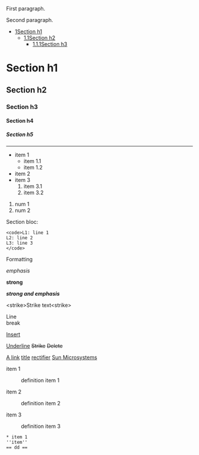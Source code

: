 <p>First paragraph.</p><p>Second paragraph.</p><div class="wiki-toc"><ul class="wiki-toc-entry"><li class="wiki-toc-entry"><a class="wiki-toc-ref" href="#section_1"><span class="wiki-toc-level">1</span><span class="wiki-toc-title">Section h1</span></a><ul class="wiki-toc-entry"><li class="wiki-toc-entry"><a class="wiki-toc-ref" href="#section_1_1"><span class="wiki-toc-level">1.1</span><span class="wiki-toc-title">Section h2</span></a><ul class="wiki-toc-entry"><li class="wiki-toc-entry"><a class="wiki-toc-ref" href="#section_1_1_1"><span class="wiki-toc-level">1.1.1</span><span class="wiki-toc-title">Section h3</span></a></li></ul></li></ul></li></ul></div><h1 id="section_1">Section h1</h1><h2 id="section_1_1">Section h2</h2><h3 id="section_1_1_1">Section h3</h3><h4 id="section_1_1_1_1">Section h4</h4><h5 id="section_1_1_1_1_1">Section h5</h5><hr /><ul><li>item 1<ul><li>item 1.1</li><li>item 1.2</li></ul></li><li>item 2</li><li>item 3<ol><li>item 3.1</li><li>item 3.2</li></ol></li></ul><ol><li>num 1</li><li>num 2</li></ol><p>Section bloc:</p><pre><code>L1: line 1
L2: line 2
L3: line 3
</code></pre><p>Formatting</p><p><i>emphasis</i></p><p><b>strong</b></p><p><b><i>strong and emphasis</i></b></p><p>&lt;strike&gt;Strike text&lt;strike&gt;</p><p>Line<br />break</p><p><ins>Insert</p></ins><u>Underline</u> <s>Strike</s> <del>Delete</del><p><a href="A link">A link</a> <a href="A link">title</a> <a href="http://en.wikipedia.org/wiki/Rectifier">rectifier</a> <a href="http://www.sun.com">Sun Microsystems</a></p><dl><dt>item 1</dt><dd>definition item 1</dd></dd><dt>item 2</dt><dd>definition item 2</dd></dd><dt>item 3</dt><dd>definition item 3</dd></dl><pre>
* item 1
''item''
== dd ==
</pre>
